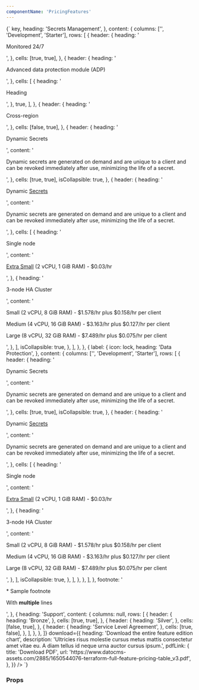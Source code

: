 ```yaml
---
componentName: 'PricingFeatures'
---
```


<LiveComponent>
{`
  <PricingFeatures
    features={[
      {
        heading: 'Features',
        content: {
          tabs: [
            {
              label: {
                icon: <span>key</span>,
                heading: 'Secrets Management',
              },
              content: {
                columns: ['', 'Development', 'Starter'],
                rows: [
                  {
                    header: {
                      heading: '<p>Monitored 24/7</p>',
                    },
                    cells: [true, true],
                  },
                  {
                    header: {
                      heading: '<p>Advanced data protection module (ADP)</p>',
                    },
                    cells: [
                      {
                        heading: '<p>Heading</p>',
                      },
                      true,
                    ],
                  },
                  {
                    header: {
                      heading: '<p>Cross-region</p>',
                    },
                    cells: [false, true],
                  },
                  {
                    header: {
                      heading: '<p>Dynamic Secrets</p>',
                      content:
                        ' <p>Dynamic secrets are generated on demand and are unique to a client and can be revoked immediately after use, minimizing the life of a secret.</p>',
                    },
                    cells: [true, true],
                    isCollapsible: true,
                  },
                  {
                    header: {
                      heading: '<p>Dynamic <a href="#">Secrets</a></p>',
                      content:
                        '<p>Dynamic secrets are generated on demand and are unique to a client and can be revoked immediately after use, minimizing the life of a secret.</p>',
                    },
                    cells: [
                      {
                        heading: '<p>Single node</p>',
                        content:
                          '<p><a href="#">Extra Small</a> (2 vCPU, 1 GiB RAM) - $0.03/hr</p>',
                      },
                      {
                        heading: '<p>3-node HA Cluster</p>',
                        content:
                          '<p>Small (2 vCPU, 8 GiB RAM) - $1.578/hr plus $0.158/hr per client</p><p>Medium (4 vCPU, 16 GiB RAM) - $3.163/hr plus $0.127/hr per client</p><p>Large (8 vCPU, 32 GiB RAM) - $7.489/hr plus $0.075/hr per client</p>',
                      },
                    ],
                    isCollapsible: true,
                  },
                ],
              },
            },
            {
              label: {
                icon: <span>lock</span>,
                heading: 'Data Protection',
              },
              content: {
                columns: ['', 'Development', 'Starter'],
                rows: [
                  {
                    header: {
                      heading: '<p>Dynamic Secrets</p>',
                      content:
                        ' <p>Dynamic secrets are generated on demand and are unique to a client and can be revoked immediately after use, minimizing the life of a secret.</p>',
                    },
                    cells: [true, true],
                    isCollapsible: true,
                  },
                  {
                    header: {
                      heading: '<p>Dynamic <a href="#">Secrets</a></p>',
                      content:
                        '<p>Dynamic secrets are generated on demand and are unique to a client and can be revoked immediately after use, minimizing the life of a secret.</p>',
                    },
                    cells: [
                      {
                        heading: '<p>Single node</p>',
                        content:
                          '<p><a href="#">Extra Small</a> (2 vCPU, 1 GiB RAM) - $0.03/hr</p>',
                      },
                      {
                        heading: '<p>3-node HA Cluster</p>',
                        content:
                          '<p>Small (2 vCPU, 8 GiB RAM) - $1.578/hr plus $0.158/hr per client</p><p>Medium (4 vCPU, 16 GiB RAM) - $3.163/hr plus $0.127/hr per client</p><p>Large (8 vCPU, 32 GiB RAM) - $7.489/hr plus $0.075/hr per client</p>',
                      },
                    ],
                    isCollapsible: true,
                  },
                ],
              },
            },
          ],
        },
        footnote: '<p>* Sample footnote</p><p>With <strong>multiple</strong> lines</p>',
      },
      {
        heading: 'Support',
        content: {
          columns: null,
          rows: [
            {
              header: {
                heading: '<a>Bronze</a>',
              },
              cells: [true, true],
            },
            {
              header: {
                heading: '<a>Silver</a>',
              },
              cells: [false, true],
            },
            {
              header: {
                heading: '<a>Service Level Agreement</a>',
              },
              cells: [true, false],
            },
          ],
        },
      },
    ]}
    download={{
      heading: 'Download the entire feature edition chart',
      description:
        'Ultricies risus molestie cursus metus mattis consectetur amet vitae eu. A diam tellus id neque urna auctor cursus ipsum.',
      pdfLink: {
        title: 'Download PDF',
        url: 'https://www.datocms-assets.com/2885/1650544076-terraform-full-feature-pricing-table_v3.pdf',
      },
    }}
  />
`}
</LiveComponent>

### Props
<PropsTable props={componentProps} />